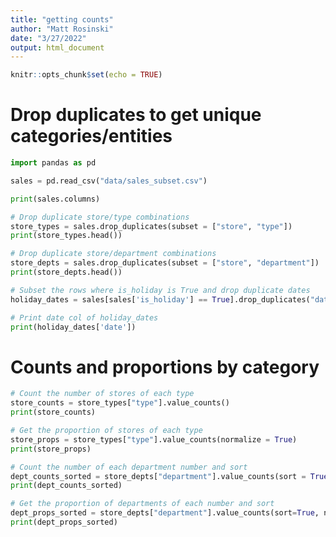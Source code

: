 ```yaml
---
title: "getting counts"
author: "Matt Rosinski"
date: "3/27/2022"
output: html_document
---
```


```r
knitr::opts_chunk$set(echo = TRUE)
```

# Drop duplicates to get unique categories/entities
```python
import pandas as pd

sales = pd.read_csv("data/sales_subset.csv")

print(sales.columns)

# Drop duplicate store/type combinations
store_types = sales.drop_duplicates(subset = ["store", "type"])
print(store_types.head())

# Drop duplicate store/department combinations
store_depts = sales.drop_duplicates(subset = ["store", "department"])
print(store_depts.head())

# Subset the rows where is_holiday is True and drop duplicate dates
holiday_dates = sales[sales['is_holiday'] == True].drop_duplicates("date")

# Print date col of holiday_dates
print(holiday_dates['date'])
```

# Counts and proportions by category
```python
# Count the number of stores of each type
store_counts = store_types["type"].value_counts()
print(store_counts)

# Get the proportion of stores of each type
store_props = store_types["type"].value_counts(normalize = True)
print(store_props)

# Count the number of each department number and sort
dept_counts_sorted = store_depts["department"].value_counts(sort = True)
print(dept_counts_sorted)

# Get the proportion of departments of each number and sort
dept_props_sorted = store_depts["department"].value_counts(sort=True, normalize=True)
print(dept_props_sorted)
```

